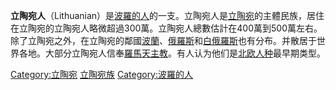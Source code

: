 {{unreferenced|time=20160102}}     
{{Infobox ethnic group
| group = 立陶宛人<br>''lietuviai''
| image = [[File:Traditional_Lithuanian_dancers3.jpg|210px]]
|poptime   = '''5,000,000'''
|popplace  = {{flag|Lithuania}} 2,979,000
|region1 = {{USA}}
|pop1 = 726,165
|region2 = {{BRA}}
|pop2 = 200,000
|region3 = {{GBR}}
|pop3 = 100,000
|region4 = {{RSA}}
|pop4 = 60,000
|region5 = {{CAN}}
|pop5 = 46,690
|region6 = {{IRL}}
|pop6 = 36,683
|region7={{UK}}
|pop7 = 31,377
|region8 = {{LAT}}
|pop8 = 24,426
|region9 = {{NOR}}
|pop9 = 23,941
|region10 = {{GER}}
|pop10 = 20,285
|region11 = {{ESP}}
|pop11 = 15,144
|region12 = {{AUS}}
|pop12 = 12,317
|region13 = {{UKR}}
|pop13 = 7,207
|region14 = {{DEN}}
|pop14 = 7,946
|region15 = {{POL}}
|pop15 = 8,000
|region16 = {{BLR}}
|pop16 = 5,087
|region17 = {{FRA}}
|pop17 = 4,000
|region18 = {{EST}}
|pop18 = 2,029
|region19 = {{ISL}}
|pop19 = 1,300
|region20 = {{ARG}}
|pop20 = 20,400
|region21 = {{URY}}
|pop21 = 10,000
| langs    = [[立陶宛语|立陶宛语]]
| rels     = 
| related  = 
}}
'''立陶宛人'''（Lithuanian）是[[波羅的人|波羅的人]]的一支。立陶宛人是[[立陶宛|立陶宛]]的主體民族，居住在立陶宛的立陶宛人略微超過300萬。立陶宛人總數估計在400萬到500萬左右。除了立陶宛之外，在立陶宛的鄰國[[波蘭|波蘭]]、[[俄羅斯|俄羅斯]]和[[白俄羅斯|白俄羅斯]]也有分布。并散居于世界各地。大部分立陶宛人信奉[[羅馬天主教|羅馬天主教]]。有人认为他们是[[北欧人种|北欧人种]]最早期类型。

{{立陶宛主題}}
{{Balts}}
{{俄羅斯民族}}
{{Authority control}}
{{民族小作品}}

[[Category:立陶宛|Category:立陶宛]]
[[Category:立陶宛族|]]
[[Category:波羅的人|Category:波羅的人]]